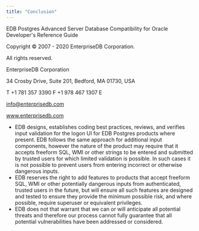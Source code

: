 ```yaml
---
title: "Conclusion"
---
```


<div id="conclusion" class="registered_link"></div>


EDB Postgres Advanced Server Database Compatibility for Oracle Developer's Reference Guide

Copyright © 2007 - 2020 EnterpriseDB Corporation.

All rights reserved.

EnterpriseDB Corporation

34 Crosby Drive, Suite 201, Bedford, MA 01730, USA

T +1 781 357 3390 F +1 978 467 1307 E

<info@enterprisedb.com>

www.enterprisedb.com

  - EDB designs, establishes coding best practices, reviews, and verifies input validation for the logon UI for EDB Postgres products where present. EDB follows the same approach for additional input components, however the nature of the product may require that it accepts freeform SQL, WMI or other strings to be entered and submitted by trusted users for which limited validation is possible. In such cases it is not possible to prevent users from entering incorrect or otherwise dangerous inputs.
  - EDB reserves the right to add features to products that accept freeform SQL, WMI or other potentially dangerous inputs from authenticated, trusted users in the future, but will ensure all such features are designed and tested to ensure they provide the minimum possible risk, and where possible, require superuser or equivalent privileges.
  - EDB does not that warrant that we can or will anticipate all potential threats and therefore our process cannot fully guarantee that all potential vulnerabilities have been addressed or considered.
